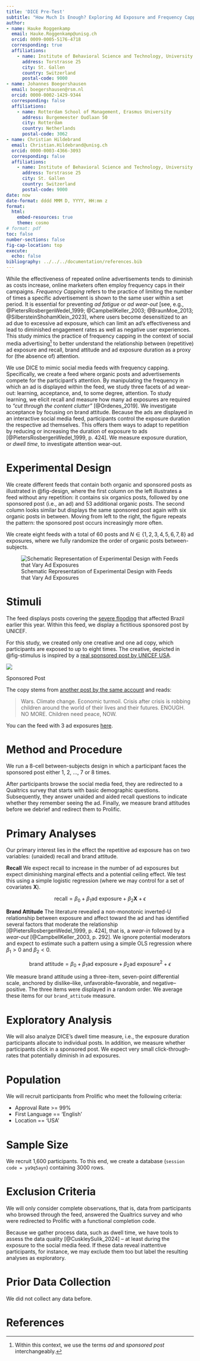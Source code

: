 ```yaml
---
title: 'DICE Pre-Test'
subtitle: "How Much Is Enough? Exploring Ad Exposure and Frequency Capping in Social Media Advertising"
author:
- name: Hauke Roggenkamp
  email: Hauke.Roggenkamp@unisg.ch
  orcid: 0009-0005-5176-4718
  corresponding: true
  affiliations:
    - name: Institute of Behavioral Science and Technology, University of St. Gallen
      address: Torstrasse 25
      city: St. Gallen
      country: Switzerland
      postal-code: 9000
- name: Johannes Boegershausen
  email: boegershausen@rsm.nl
  orcid: 0000-0002-1429-9344
  corresponding: false
  affiliations:
    - name: Rotterdam School of Management, Erasmus University 
      address: Burgemeester Oudlaan 50
      city: Rotterdam
      country: Netherlands
      postal-code: 3062
- name: Christian Hildebrand
  email: Christian.Hildebrand@unisg.ch
  orcid: 0000-0003-4366-3093
  corresponding: false
  affiliations:
    - name: Institute of Behavioral Science and Technology, University of St. Gallen
      address: Torstrasse 25
      city: St. Gallen
      country: Switzerland
      postal-code: 9000
date: now
date-format: dddd MMM D, YYYY, HH:mm z
format:
  html:
    embed-resources: true
    theme: cosmo
# format: pdf
toc: false
number-sections: false
fig-cap-location: top
execute:
  echo: false
bibliography: ../../../documentation/references.bib
---
```


While the effectiveness of repeated online advertisements tends to diminish as costs increase, online marketers often employ frequency caps in their campaigns. _Frequency Capping_ refers to the practice of limiting the number of times a specific advertisement is shown to the same user within a set period. It is essential for preventing _ad fatigue_ or _ad wear-out_ [see, e.g., @PietersRosbergenWedel_1999; @CampbellKeller_2003; @BraunMoe_2013; @SilbersteinShohamKlein_2023], where users become desensitized to an ad due to excessive ad exposure, which can limit an ad's effectiveness and lead to diminished engagement rates as well as negative user experiences. This study mimics the practice of frequency capping in the context of social media advertising^[Within this context, we use the terms _ad_ and _sponsored post_ interchangeably.] to better understand the relationship between (repetitive) ad exposure and recall, brand attitude and ad exposure duration as a proxy for (the absence of) attention.

We use DICE to mimic social media feeds with frequency capping. Specifically, we create a feed where organic posts and advertisements compete for the participant's attention. By manipulating the frequency in which an ad is displayed within the feed, we study three facets of ad wear-out: learning, acceptance, and, to some degree, attention. To study learning, we elicit recall and measure how many ad exposures are required to _"cut through the content clutter"_ [@Ordenes_2019]. We investigate acceptance by focusing on brand attitude. Because the ads are displayed in an interactive social media feed, participants control the exposure duration the respective ad themselves. This offers them ways to adapt to repetition by reducing or increasing the duration of exposure to ads [@PietersRosbergenWedel_1999, p. 424]. We measure exposure duration, or _dwell time_, to investigate attention wear-out.  


# Experimental Design

We create different feeds that contain both organic and sponsored posts as illustrated in @fig-design, where the first column on the left illustrates a feed without any repetition: it contains six organics posts, followed by one sponsored post (i.e., an ad) and 53 additional organic posts. The second column looks similar but displays the same sponsored post again with six organic posts in between. Moving from left to the right, the figure repeats the pattern: the sponsored post occurs increasingly more often. 

We create eight feeds with a total of 60 posts and $N \in \{1, 2, 3, 4, 5, 6, 7, 8\}$ ad exposures, where we fully randomize the order of organic posts between-subjects. 

![Schematic Representation of Experimental Design with Feeds that Vary Ad Exposures](treatments.png){#fig-design}

# Stimuli

The feed displays posts covering the [severe flooding](https://www.bbc.com/news/articles/cle07g0zzqeo) that affected Brazil earlier this year. Within this feed, we display a fictitious sponsored post by UNICEF.

For this study, we created only one creative and one ad copy, which participants are exposed to up to eight times. The creative, depicted in @fig-stimulus is inspired by a [real sponsored post by UNICEF USA](https://www.facebook.com/ads/library/?id=500871092292935).

::: {#fig-stimulus}

![](../stimuli/creatives/creative_01.png)

Sponsored Post
:::


The copy stems from [another post by the same account](https://www.facebook.com/ads/library/?id=640842191548528) and reads:

> Wars.
> Climate change.
> Economic turmoil.
> Crisis after crisis is robbing children around the world of their lives and their futures.
> ENOUGH. NO MORE.
> Children need peace, NOW. 


You can the feed with 3 ad exposures [here](https://perma.cc/VY5J-X37S).

# Method and Procedure

We run a 8-cell between-subjects design in which a participant faces the sponsored post either 1, 2, ..., 7 or 8 times.

After participants browse the social media feed, they are redirected to a Qualtrics survey that starts with basic demographic questions. Subsequently, they answer unaided and aided recall questions to indicate whether they remember seeing the ad. Finally, we measure brand attitudes before we debrief and redirect them to Prolific.


# Primary Analyses

Our primary interest lies in the effect the repetitive ad exposure has on two variables: (unaided) recall and brand attitude.

**Recall**
We expect recall to increase in the number of ad exposures but expect diminishing marginal effects and a potential ceiling effect. We test this using a simple logistic regression (where we may control for a set of covariates $\mathbf{X}$). 

$$
\text{recall} = \beta_0 + \beta_1  \text{ad exposure} + \beta_2\mathbf{X} + \epsilon
$$

**Brand Attitude**
The literature revealed a non-monotonic inverted-U relationship between exposure and affect toward the ad and has identified several factors that moderate the relationship [@PietersRosbergenWedel_1999, p. 424], that is, a _wear-in_ followed by a _wear-out_ [@CampbellKeller_2003, p. 292]. We ignore potential moderators and expect to estimate such a pattern using a simple OLS regression where $\beta_1 > 0$ and $\beta_2 < 0$.

$$
\text{brand attitude} = \beta_0 + \beta_1  \text{ad exposure} + \beta_2\text{ad exposure}^2 + \epsilon
$$

We measure brand attitude using a three-item, seven-point differential scale, anchored by dislike–like, unfavorable–favorable, and negative–positive. The three items were displayed in a random order. We average these items for our `brand_attitude` measure.

# Exploratory Analysis

We will also analyze DICE's dwell time measure, i.e., the exposure duration participants allocate to individual posts. 
In addition, we measure whether participants click in a sponsored post. We expect very small click-through-rates that potentially diminish in ad exposures.

# Population

We will recruit participants from Prolific who meet the following criteria:

- Approval Rate >= 99%
- First Language == ‘English’
- Location == ‘USA’

# Sample Size 

We recruit 1,600 participants. To this end, we create a database (`session code = ya9q5ayn`) containing 3000 rows.

# Exclusion Criteria

We will only consider complete observations, that is, data from participants who browsed through the feed, answered the Qualtrics survey and who were redirected to Prolific with a functional completion code.

Because we gather process data, such as dwell time, we have tools to assess the data quality [@CuskleySulik_2024] -- at least during the exposure to the social media feed. If these data reveal inattentive participants, for instance, we may exclude them too but label the resulting analyses as exploratory.

# Prior Data Collection

We did not collect any data before.

# References

